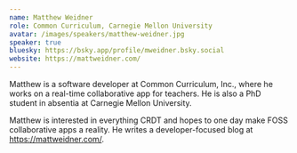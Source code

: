 ```yaml
---
name: Matthew Weidner
role: Common Curriculum, Carnegie Mellon University
avatar: /images/speakers/matthew-weidner.jpg
speaker: true
bluesky: https://bsky.app/profile/mweidner.bsky.social
website: https://mattweidner.com/
---
```


Matthew is a software developer at Common Curriculum, Inc., where he works on a real-time collaborative app for teachers. He is also a PhD student in absentia at Carnegie Mellon University.

Matthew is interested in everything CRDT and hopes to one day make FOSS collaborative apps a reality. He writes a developer-focused blog at https://mattweidner.com/.